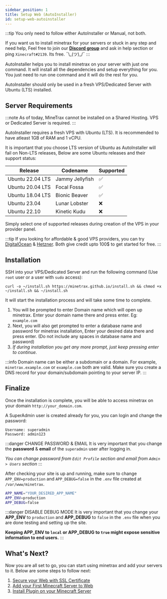 ```yaml
---
sidebar_position: 1
title: Setup Web (AutoInstaller)
id: setup-web-autoinstaller
---
```



:::tip
You only need to follow either AutoInstaller or Manual, not both.

If you want us to install minetrax for your servers or stuck in any step and need help, Feel free to join our [**Discord group**](https://discord.gg/Hzfj27k) and ask in help section or ping `Xinecraft#2139`. Its free. ¯\\\_(ツ)\_/¯
:::

AutoInstaller helps you to install minetrax on your server with just one command. It will install all the dependencies and setup everything for you. 
You just need to run one command and it will do the rest for you.

AutoInstaller should only be used in a fresh VPS/Dedicated Server with Ubuntu (LTS) installed.

## Server Requirements
:::note
As of today, MineTrax cannot be installed on a Shared Hosting. VPS or Dedicated Server is required.
:::

AutoInstaller requires a fresh VPS with Ubuntu (LTS). It is recommended to have atleast 1GB of RAM and 1 vCPU.

It is important that you choose LTS version of Ubuntu as AutoInstaller will fail on Non-LTS releases, Below are some Ubuntu releases and their support status:

| Release | Codename | Supported
| -------------- | -------- | ---------- |
| Ubuntu 22.04 LTS | Jammy Jellyfish | ✅ |
| Ubuntu 20.04 LTS | Focal Fossa | ✅ |
| Ubuntu 18.04 LTS | Bionic Beaver | ✅ |
| Ubuntu 23.04 | Lunar Lobster | ❌ |
| Ubuntu 22.10 | Kinetic Kudu | ❌ |

Simply select one of supported releases during creation of the VPS in your provider panel.

:::tip
If you looking for affordable & good VPS providers, you can try [DigitalOcean](https://m.do.co/c/aece040492d0) & [Hetzner](https://hetzner.cloud/?ref=UBpE7ZNeerEj). Both give credit upto 100$ to get started for free.
:::

## Installation
SSH into your VPS/Dedicated Server and run the following command (Use `root` user or a user with `sudo` access):

```
curl -o ~/install.sh https://minetrax.github.io/install.sh && chmod +x ~/install.sh && ~/install.sh
```

It will start the installation process and will take some time to complete.
1. You will be prompted to enter Domain name which will open up minetrax. Enter your domain name there and press enter. Eg: `example.com`
2. Next, you will also get prompted to enter a database name and password for minetrax installation, Enter your desired data there and press enter. (Do not include any spaces in database name and password)
3. *If during installation you get any more prompt, just keep pressing enter to continue.*

:::info
Domain name can be either a subdomain or a domain. For example, `minetrax.example.com` or `example.com` both are valid. 
Make sure you create a DNS record for your domain/subdomain pointing to your server IP.
:::



## Finalize

Once the installation is complete, you will be able to access minetrax on your domain `http://your_domain.com`.

A SuperAdmin user is created already for you, you can login and change the password:

```
Username: superadmin
Password: admin123
```

:::danger CHANGE PASSWORD & EMAIL
It is very important that you change the **password** & **email** of the `superadmin` user after logging in.

*You can change password from `Edit Profile` section and email from `Admin > Users` section*
:::


After checking your site is up and running, make sure to change `APP_ENV=production` and `APP_DEBUG=false` in the `.env` file created at `/var/www/minetrax`.

```bash title=.env
APP_NAME="YOUR_DESIRED_APP_NAME"
APP_ENV=production
APP_DEBUG=false
```

:::danger DISABLE DEBUG MODE
It is very important that you change your **APP_ENV** to `production` and **APP_DEBUG** to `false` in the `.env` file when you are done testing and setting up the site.

**Keeping APP_ENV to `local` or APP_DEBUG to `true` might expose sensitive information to end users.**
:::

## What's Next?

Now you are all set to go, you can start using minetrax and add your servers to it.
Below are some steps to follow next:

1. [Secure your Web with SSL Certificate](../installation/setup-web-ssl)
2. [Add your First Minecraft Server to Web](../web/adding-minecraft-server)
3. [Install Plugin on your Minecraft Server](../installation/setup-plugin)
